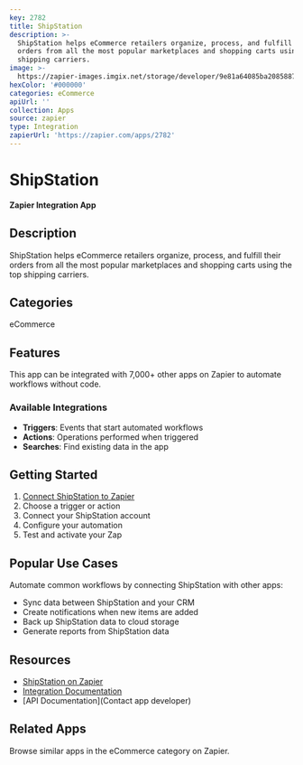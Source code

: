```yaml
---
key: 2782
title: ShipStation
description: >-
  ShipStation helps eCommerce retailers organize, process, and fulfill their
  orders from all the most popular marketplaces and shopping carts using the top
  shipping carriers.
image: >-
  https://zapier-images.imgix.net/storage/developer/9e81a64085ba208588750f9568906eb7.png?auto=format%2Ccompress&ixlib=python-3.0.0&q=50
hexColor: '#000000'
categories: eCommerce
apiUrl: ''
collection: Apps
source: zapier
type: Integration
zapierUrl: 'https://zapier.com/apps/2782'
---
```

# ShipStation

**Zapier Integration App**

## Description

ShipStation helps eCommerce retailers organize, process, and fulfill their orders from all the most popular marketplaces and shopping carts using the top shipping carriers.

## Categories

eCommerce

## Features

This app can be integrated with 7,000+ other apps on Zapier to automate workflows without code.

### Available Integrations

- **Triggers**: Events that start automated workflows
- **Actions**: Operations performed when triggered
- **Searches**: Find existing data in the app

## Getting Started

1. [Connect ShipStation to Zapier](https://zapier.com/apps/2782)
2. Choose a trigger or action
3. Connect your ShipStation account
4. Configure your automation
5. Test and activate your Zap

## Popular Use Cases

Automate common workflows by connecting ShipStation with other apps:

- Sync data between ShipStation and your CRM
- Create notifications when new items are added
- Back up ShipStation data to cloud storage
- Generate reports from ShipStation data

## Resources

- [ShipStation on Zapier](https://zapier.com/apps/2782)
- [Integration Documentation](https://zapier.com/apps/2782/integrations)
- [API Documentation](Contact app developer)

## Related Apps

Browse similar apps in the eCommerce category on Zapier.
